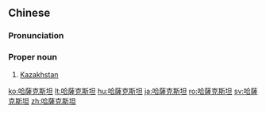 {{also|哈萨克斯坦}}
==Chinese==
{{zh-forms|s=哈萨克斯坦|gloss=-|type=32}}

===Pronunciation===
{{zh-pron
|m=Hāsàkèsītǎn
|c=haa1 saat3 hak1 si1 taan2
|mn=qz:Hah-sat-khiak-sir-thán/xm,zz:Hah-sat-khek-su-thán
|ma=y
|ca=y
|cat=pn
}}

===Proper noun===
{{zh-proper noun}}

# [[Kazakhstan]]

{{zh-cat|Countries}}

[[ko:哈薩克斯坦]]
[[lt:哈薩克斯坦]]
[[hu:哈薩克斯坦]]
[[ja:哈薩克斯坦]]
[[ro:哈薩克斯坦]]
[[sv:哈薩克斯坦]]
[[zh:哈薩克斯坦]]